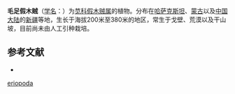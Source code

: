 {{Speciesbox
| name = 毛足假木贼
| status = 
| status_system = 
| image = 
| genus = Anabasis
| species = eriopoda
| authority = (Schrenk) Benth. ex Volkens
}}

'''毛足假木贼'''（[[学名|学名]]：{{lang|la|''Anabasis eriopoda''}}）为[[苋科|苋科]][[假木贼属|假木贼属]]的植物。分布在[[哈萨克斯坦|哈萨克斯坦]]、[[蒙古|蒙古]]以及[[中国大陆|中国大陆]]的[[新疆|新疆]]等地，生长于海拔200米至380米的地区，常生于戈壁、荒漠以及干山坡，目前尚未由人工引种栽培。

== 参考文献 ==
<div class="references-small">
* {{cite web| url =http://www.bioinfo.cn/db05/KmzwSpecies.php?action=view&id=3395| title =毛足假木贼| work =《中国高等植物数据库全库》| publisher =中国科学院微生物研究所| author =昆明植物研究所| accessdate =2009-02-24| deadurl =yes| archiveurl =https://web.archive.org/web/20160305081659/http://www.bioinfo.cn/db05/KmzwSpecies.php?action=view&id=3395| archivedate =2016-03-05}}
</div>
{{Taxonbar|from=Q11128444}}

{{DEFAULTSORT:Anabasis eriopoda}}
[[Category:假木贼属|eriopoda]]


{{Amaranthaceae-stub}}